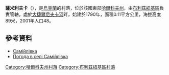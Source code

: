 {{coord|48|42|25|N|36|17|12|E|scale:100000_region:UA|display=title}}

'''薩米利夫卡'''（{{lang-uk|Самійлівка}}），是[[烏克蘭|烏克蘭]]的村落，位於該國東部[[哈爾科夫州|哈爾科夫州]]，由[[布利茲紐基區|布利茲紐基區]]負責管轄，處於[[大捷爾尼夫卡河|大捷爾尼夫卡河]]畔，始建於1790年，面積0.11平方公里，海拔高度89米，2001年人口48。

==參考資料==
*[http://gska2.rada.gov.ua/pls/z7502/A005?rdat1=09.01.2009&rf7571=32286 Самійлівка]{{dead link|date=2018年4月 |bot=InternetArchiveBot |fix-attempted=yes }}
* [http://weather.in.ua/ua/har'kovskaja/23243 Погода в селі Самійлівка]{{Wayback|url=http://weather.in.ua/ua/har%27kovskaja/23243 |date=20200804061614 }}

{{DEFAULTSORT:Самійлівка}}
[[Category:哈爾科夫州村落|Category:哈爾科夫州村落]]
[[Category:布利茲紐基區村落|Category:布利茲紐基區村落]]


{{Kharkiv-geo-stub}}